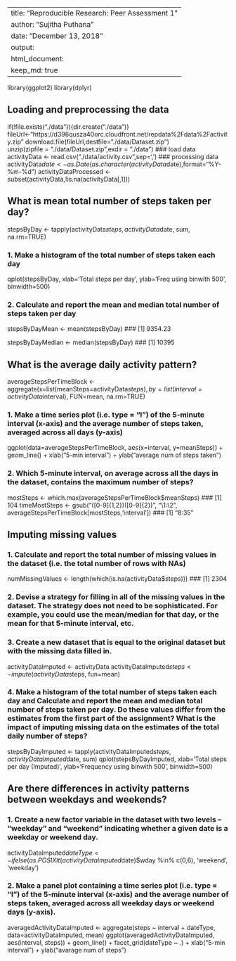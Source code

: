 

---
title: "Reproducible Research: Peer Assessment 1"
author: "Sujitha Puthana"
date: "December 13, 2018"
output: 
    html_document:
    keep_md: true
---

library(ggplot2)
library(dplyr)

## Loading and preprocessing the data

if(!file.exists("./data")){dir.create("./data")}
fileUrl<-"https://d396qusza40orc.cloudfront.net/repdata%2Fdata%2Factivity.zip"
download.file(fileUrl,destfile="./data/Dataset.zip")        
unzip(zipfile = "./data/Dataset.zip",exdir = "./data")
### load data
activityData <- read.csv("./data/activity.csv",sep=',')
### processing data
activityData$date<-as.Date(as.character(activityData$date),format="%Y-%m-%d")
activityDataProcessed <- subset(activityData,!is.na(activityData[,1]))

## What is mean total number of steps taken per day?


stepsByDay <- tapply(activityData$steps, activityData$date, sum, na.rm=TRUE)

### 1. Make a histogram of the total number of steps taken each day
qplot(stepsByDay, xlab='Total steps per day', ylab='Freq using binwith 500', binwidth=500)

### 2. Calculate and report the mean and median total number of steps taken per day

stepsByDayMean <- mean(stepsByDay)
### [1] 9354.23

stepsByDayMedian <- median(stepsByDay)
### [1] 10395

## What is the average daily activity pattern?

averageStepsPerTimeBlock <- aggregate(x=list(meanSteps=activityData$steps), by=list(interval=activityData$interval), FUN=mean, na.rm=TRUE)

### 1. Make a time series plot (i.e. type = "l") of the 5-minute interval (x-axis) and the average number of steps taken, averaged across all days (y-axis)
ggplot(data=averageStepsPerTimeBlock, aes(x=interval, y=meanSteps)) +
    geom_line() +
    xlab("5-min interval") +
    ylab("average num of steps taken") 

### 2. Which 5-minute interval, on average across all the days in the dataset, contains the maximum number of steps?
mostSteps <- which.max(averageStepsPerTimeBlock$meanSteps)
### [1] 104
timeMostSteps <-  gsub("([0-9]{1,2})([0-9]{2})", "\\1:\\2", averageStepsPerTimeBlock[mostSteps,'interval'])
### [1] "8:35"

## Imputing missing values

### 1. Calculate and report the total number of missing values in the dataset (i.e. the total number of rows with NAs)

numMissingValues <- length(which(is.na(activityData$steps)))
### [1] 2304

### 2. Devise a strategy for filling in all of the missing values in the dataset. The strategy does not need to be sophisticated. For example, you could use the mean/median for that day, or the mean for that 5-minute interval, etc.

### 3. Create a new dataset that is equal to the original dataset but with the missing data filled in.
activityDataImputed <- activityData
activityDataImputed$steps <- impute(activityData$steps, fun=mean)

### 4. Make a histogram of the total number of steps taken each day and Calculate and report the mean and median total number of steps taken per day. Do these values differ from the estimates from the first part of the assignment? What is the impact of imputing missing data on the estimates of the total daily number of steps?
stepsByDayImputed <- tapply(activityDataImputed$steps, activityDataImputed$date, sum)
qplot(stepsByDayImputed, xlab='Total steps per day (Imputed)', ylab='Frequency using binwith 500', binwidth=500)

## Are there differences in activity patterns between weekdays and weekends?

### 1. Create a new factor variable in the dataset with two levels -- "weekday" and "weekend" indicating whether a given date is a weekday or weekend day.
activityDataImputed$dateType <-  ifelse(as.POSIXlt(activityDataImputed$date)$wday %in% c(0,6), 'weekend', 'weekday')

### 2. Make a panel plot containing a time series plot (i.e. type = "l") of the 5-minute interval (x-axis) and the average number of steps taken, averaged across all weekday days or weekend days (y-axis). 

 averagedActivityDataImputed <- aggregate(steps ~ interval + dateType, data=activityDataImputed, mean)
ggplot(averagedActivityDataImputed, aes(interval, steps)) + 
    geom_line() + 
    facet_grid(dateType ~ .) +
    xlab("5-min interval") + 
    ylab("avarage num of steps")
